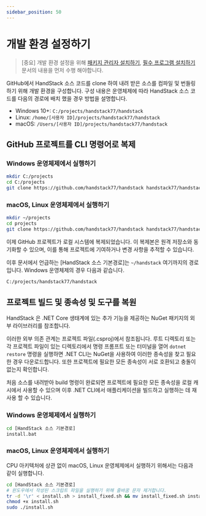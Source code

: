 ```yaml
---
sidebar_position: 50
---
```


# 개발 환경 설정하기

> [중요] 개발 환경 설정을 위해 [패키지 관리자 설치하기](/docs/startup/install/패키지-관리자-설치하기), [필수 프로그램 설치하기](/docs/startup/install/필수-프로그램-설치하기) 문서의 내용을 먼저 수행 해야합니다.

GitHub에서 HandStack 소스 코드를 clone 하여 내려 받은 소스를 컴파일 및 번들링 하기 위해 개발 환경을 구성합니다. 구성 내용은 운영체제에 따라 HandStack 소스 코드를 다음의 경로에 배치 했을 경우 방법을 설명합니다.

- Windows 10+: `C:/projects/handstack77/handstack`
- Linux: `/home/[사용자 ID]/projects/handstack77/handstack`
- macOS: `/Users/[사용자 ID]/projects/handstack77/handstack`

## GitHub 프로젝트를 CLI 명령어로 복제

### Windows 운영체제에서 실행하기

```bash
mkdir C:/projects
cd C:/projects
git clone https://github.com/handstack77/handstack handstack77/handstack
```

### macOS, Linux 운영체제에서 실행하기

```bash
mkdir ~/projects
cd projects
git clone https://github.com/handstack77/handstack handstack77/handstack
```

이제 GitHub 프로젝트가 로컬 시스템에 복제되었습니다. 이 복제본은 원격 저장소와 동기화할 수 있으며, 이를 통해 프로젝트에 기여하거나 변경 사항을 추적할 수 있습니다.


이후 문서에서 언급하는 [HandStack 소스 기본경로]는 `~/handstack` 여기까지의 경로입니다. Windows 운영체제의 경우 다음과 같습니다.

```bash
C:/projects/handstack77/handstack
```

## 프로젝트 빌드 및 종속성 및 도구를 복원

HandStack 은 .NET Core 생태계에 있는 추가 기능을 제공하는 NuGet 패키지의 외부 라이브러리를 참조합니다. 

이러한 외부 의존 관계는 프로젝트 파일(.csproj)에서 참조됩니다. 루트 디렉토리 또는 각 프로젝트 파일이 있는 디렉토리에서 명령 프롬프트 또는 터미널을 열어 `dotnet restore` 명령을 실행하면 .NET CLI는 NuGet을 사용하여 이러한 종속성을 찾고 필요한 경우 다운로드합니다. 또한 프로젝트에 필요한 모든 종속성이 서로 호환되고 충돌이 없는지 확인합니다.

처음 소스를 내려받아 build 명령이 완료되면 프로젝트에 필요한 모든 종속성을 로컬 캐시에서 사용할 수 있으며 이후 .NET CLI에서 애플리케이션을 빌드하고 실행하는 데 재 사용 할 수 있습니다.

### Windows 운영체제에서 실행하기

```bash
cd [HandStack 소스 기본경로]
install.bat
```

### macOS, Linux 운영체제에서 실행하기

CPU 아키텍처에 상관 없이 macOS, Linux 운영체제에서 실행하기 위해서는 다음과 같이 실행합니다.

```bash
cd [HandStack 소스 기본경로]
# 윈도우에서 작성된 스크립트 파일을 실행하기 위해 줄바꿈 문자 제거합니다.
tr -d '\r' < install.sh > install_fixed.sh && mv install_fixed.sh install.sh
chmod +x install.sh
sudo ./install.sh
```